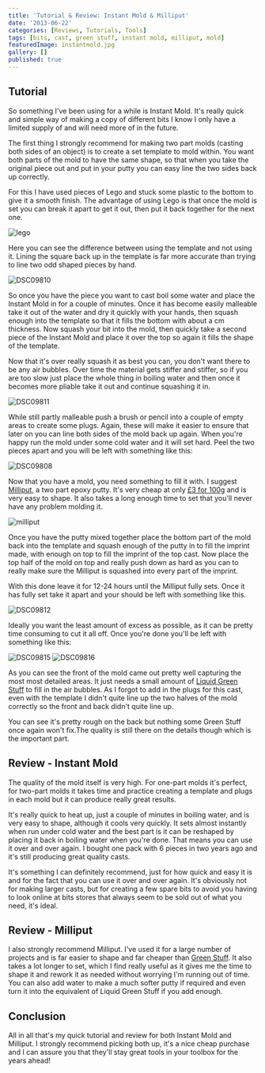 ```yaml
---
title: 'Tutorial & Review: Instant Mold & Milliput'
date: '2013-06-22'
categories: [Reviews, Tutorials, Tools]
tags: [bits, cast, green stuff, instant mold, milliput, mold]
featuredImage: instantmold.jpg
gallery: []
published: true
---
```


## Tutorial

So something I've been using for a while is Instant Mold. It's really quick and simple way of making a copy of different bits I know I only have a limited supply of and will need more of in the future.

The first thing I strongly recommend for making two part molds (casting both sides of an object) is to create a set template to mold within. You want both parts of the mold to have the same shape, so that when you take the original piece out and put in your putty you can easy line the two sides back up correctly.

For this I have used pieces of Lego and stuck some plastic to the bottom to give it a smooth finish. The advantage of using Lego is that once the mold is set you can break it apart to get it out, then put it back together for the next one.

![lego](lego.jpg)

Here you can see the difference between using the template and not using it. Lining the square back up in the template is far more accurate than trying to line two odd shaped pieces by hand.

![DSC09810](DSC09808.jpg)

So once you have the piece you want to cast boil some water and place the Instant Mold in for a couple of minutes. Once it has become easily malleable take it out of the water and dry it quickly with your hands, then squash enough into the template so that it fills the bottom with about a cm thickness. Now squash your bit into the mold, then quickly take a second piece of the Instant Mold and place it over the top so again it fills the shape of the template.

Now that it's over really squash it as best you can, you don't want there to be any air bubbles. Over time the material gets stiffer and stiffer, so if you are too slow just place the whole thing in boiling water and then once it becomes more pliable take it out and continue squashing it in.

![DSC09811](DSC09811.jpg)

While still partly malleable push a brush or pencil into a couple of empty areas to create some plugs. Again, these will make it easier to ensure that later on you can line both sides of the mold back up again. When you're happy run the mold under some cold water and it will set hard. Peel the two pieces apart and you will be left with something like this:

![DSC09808](DSC09809.jpg)

Now that you have a mold, you need something to fill it with. I suggest [Milliput](http://www.milliput.com/), a two part epoxy putty. It's very cheap at only [£3 for 100g](http://www.amazon.co.uk/dp/B001OBBTMW) and is very easy to shape. It also takes a long enough time to set that you'll never have any problem molding it.

![milliput](milliput.jpg)

Once you have the putty mixed together place the bottom part of the mold back into the template and squash enough of the putty in to fill the imprint made, with enough on top to fill the imprint of the top cast. Now place the top half of the mold on top and really push down as hard as you can to really make sure the Milliput is squashed into every part of the imprint.

With this done leave it for 12-24 hours until the Milliput fully sets. Once it has fully set take it apart and your should be left with something like this.

![DSC09812](DSC09812.jpg)

Ideally you want the least amount of excess as possible, as it can be pretty time consuming to cut it all off. Once you're done you'll be left with something like this:

![DSC09815](DSC09815.jpg)
![DSC09816](DSC09816.jpg)

As you can see the front of the mold came out pretty well capturing the most most detailed areas. It just needs a small amount of [Liquid Green Stuff](http://www.games-workshop.com/en-GB/Citadel-Technical?s=99189956004) to fill in the air bubbles. As I forgot to add in the plugs for this cast, even with the template I didn't quite line up the two halves of the mold correctly so the front and back didn't quite line up.

You can see it's pretty rough on the back but nothing some Green Stuff once again won't fix.The quality is still there on the details though which is the important part.

## Review - Instant Mold

The quality of the mold itself is very high. For one-part molds it's perfect, for two-part molds it takes time and practice creating a template and plugs in each mold but it can produce really great results.

It's really quick to heat up, just a couple of minutes in boiling water, and is very easy to shape, although it cools very quickly. It sets almost instantly when run under cold water and the best part is it can be reshaped by placing it back in boiling water when you're done. That means you can use it over and over again. I bought one pack with 6 pieces in two years ago and it's still producing great quality casts.

It's something I can definitely recommend, just for how quick and easy it is and for the fact that you can use it over and over again. It's obviously not for making larger casts, but for creating a few spare bits to avoid you having to look online at bits stores that always seem to be sold out of what you need, it's ideal.

## Review - Milliput

I also strongly recommend Milliput. I've used it for a large number of projects and is far easier to shape and far cheaper than [Green Stuff](http://www.games-workshop.com/en-GB/Green-Stuff). It also takes a lot longer to set, which I find really useful as it gives me the time to shape it and rework it as needed without worrying I'm running out of time. You can also add water to make a much softer putty if required and even turn it into the equivalent of Liquid Green Stuff if you add enough.

## Conclusion

All in all that's my quick tutorial and review for both Instant Mold and Milliput. I strongly recommend picking both up, it's a nice cheap purchase and I can assure you that they'll stay great tools in your toolbox for the years ahead!
